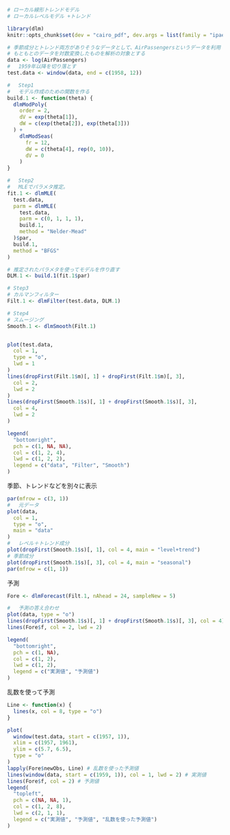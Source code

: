 ```r
# ローカル線形トレンドモデル
# ローカルレベルモデル +トレンド
```

```r
library(dlm)
knitr::opts_chunk$set(dev = "cairo_pdf", dev.args = list(family = "ipaexg"))
```

```r
# 季節成分とトレンド両方がありそうなデータとして、AirPassengersというデータを利用
# もともとのデータを対数変換したものを解析の対象とする
data <- log(AirPassengers)
# 　1959年以降を切り落とす
test.data <- window(data, end = c(1958, 12))

# 　Step1
# 　モデル作成のための関数を作る
build.1 <- function(theta) {
  dlmModPoly(
    order = 2,
    dV = exp(theta[1]),
    dW = c(exp(theta[2]), exp(theta[3]))
  ) +
    dlmModSeas(
      fr = 12,
      dW = c(theta[4], rep(0, 10)),
      dV = 0
    )
}

# 　Step2
# 　MLEでパラメタ推定。
fit.1 <- dlmMLE(
  test.data,
  parm = dlmMLE(
    test.data,
    parm = c(0, 1, 1, 1),
    build.1,
    method = "Nelder-Mead"
  )$par,
  build.1,
  method = "BFGS"
)

# 推定されたパラメタを使ってモデルを作り直す
DLM.1 <- build.1(fit.1$par)

# Step3
# カルマンフィルター
Filt.1 <- dlmFilter(test.data, DLM.1)

# Step4
# スムージング
Smooth.1 <- dlmSmooth(Filt.1)


plot(test.data,
  col = 1,
  type = "o",
  lwd = 1
)
lines(dropFirst(Filt.1$m)[, 1] + dropFirst(Filt.1$m)[, 3],
  col = 2,
  lwd = 2
)
lines(dropFirst(Smooth.1$s)[, 1] + dropFirst(Smooth.1$s)[, 3],
  col = 4,
  lwd = 2
)

legend(
  "bottomright",
  pch = c(1, NA, NA),
  col = c(1, 2, 4),
  lwd = c(1, 2, 2),
  legend = c("data", "Filter", "Smooth")
)
```

季節、トレンドなどを別々に表示

```r
par(mfrow = c(3, 1))
# 　元データ
plot(data,
  col = 1,
  type = "o",
  main = "data"
)
# 　レベル＋トレンド成分
plot(dropFirst(Smooth.1$s)[, 1], col = 4, main = "level+trend")
# 季節成分
plot(dropFirst(Smooth.1$s)[, 3], col = 4, main = "seasonal")
par(mfrow = c(1, 1))
```

予測

```r
Fore <- dlmForecast(Filt.1, nAhead = 24, sampleNew = 5)

# 　予測の答え合わせ
plot(data, type = "o")
lines(dropFirst(Smooth.1$s)[, 1] + dropFirst(Smooth.1$s)[, 3], col = 4)
lines(Fore$f, col = 2, lwd = 2)

legend(
  "bottomright",
  pch = c(1, NA),
  col = c(1, 2),
  lwd = c(1, 2),
  legend = c("実測値", "予測値")
)
```

乱数を使って予測

```r
Line <- function(x) {
  lines(x, col = 8, type = "o")
}

plot(
  window(test.data, start = c(1957, 1)),
  xlim = c(1957, 1961),
  ylim = c(5.7, 6.5),
  type = "o"
)
lapply(Fore$newObs, Line) # 乱数を使った予測値
lines(window(data, start = c(1959, 1)), col = 1, lwd = 2) # 実測値
lines(Fore$f, col = 2) # 予測値
legend(
  "topleft",
  pch = c(NA, NA, 1),
  col = c(1, 2, 8),
  lwd = c(2, 1, 1),
  legend = c("実測値", "予測値", "乱数を使った予測値")
)
```
